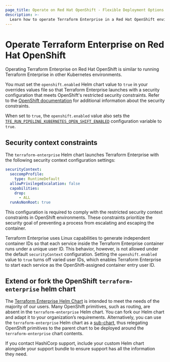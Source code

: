 ```yaml
---
page_title: Operate on Red Hat OpenShift - Flexible Deployment Options - Terraform Enterprise
description: >-
  Learn how to operate Terraform Enterprise in a Red Hat OpenShift environment.
---
```


# Operate Terraform Enterprise on Red Hat OpenShift

Operating Terraform Enterprise on Red Hat OpenShift is similar to running Terraform Enterprise in other Kubernetes environments. 

You must set the `openshift.enabled` Helm chart value to `true` in your overrides values file so that Terraform Enterprise launches with a security configuration that meets OpenShift's restricted security constraints. Refer to the [OpenShift documentation](https://docs.openshift.com/container-platform/4.15/authentication/managing-security-context-constraints.html) for additional information about the security constraints. 

When set to `true`, the `openshift.enabled` value also sets the [`TFE_RUN_PIPELINE_KUBERNETES_OPEN_SHIFT_ENABLED`](/terraform/enterprise/flexible-deployments/install/configuration#tfe_run_pipeline_kubernetes_open_shift_enabled) configuration variable to `true`.


## Security context constraints

The `terraform-enterprise` Helm chart launches Terraform Enterprise with the
following security context configuration settings:

```yaml
securityContext:
  seccompProfile:
    type: RuntimeDefault
  allowPrivilegeEscalation: false
  capabilities:
    drop:
      - ALL
  runAsNonRoot: true
```

This configuration is required to comply with the restricted security context constraints in OpenShift environments.
These constraints prioritize the security goal of preventing a process from escalating and escaping the container.

Terraform Enterprise uses Linux capabilities to generate independent container IDs so that each service inside the Terraform Enterprise container runs under a unique user ID. This behavior, however, is not allowed under the default `securityContext` configuration. Setting the `openshift.enabled` value to `true` turns off varied user IDs, which enables Terraform Enterprise to start each service as the OpenShift-assigned container entry user ID.

## Extend or fork the OpenShift `terraform-enterprise` helm chart

The [Terraform Enterprise Helm Chart](https://github.com/hashicorp/terraform-enterprise-helm) is intended to meet the needs of the majority of our users. Many OpenShift primitives, such as routing, are absent in the `terraform-enterprise` Helm chart. You can fork our Helm chart and adapt it to your organization’s requirements. Alternatively, you can use the `terraform-enterprise` Helm chart as a [sub-chart](https://helm.sh/docs/chart_template_guide/subcharts_and_globals/), thus relegating OpenShift primitives to the parent chart to be deployed around the `terraform-enterprise` chart contents.

If you contact HashiCorp support, include your custom Helm chart alongside your support bundle to ensure support has all the information they need.
